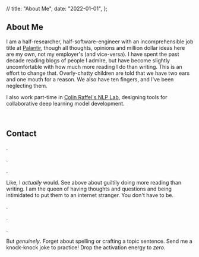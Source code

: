
   // title: "About Me",
   date: "2022-01-01",
 };


## About Me

I am a half-researcher, half-software-engineer with an incomprehensible job title at [Palantir](https://blog.palantir.com/a-day-in-the-life-of-a-palantir-forward-deployed-software-engineer-45ef2de257b1), though all thoughts, opinions and million dollar ideas here are my own, not my employer's (and vice-versa).
I have spent the past decade reading blogs of people I admire, but have become slightly uncomfortable with how much more reading I do than writing. This is an effort to change that.
Overly-chatty children are told that we have two ears and one mouth for a reason. We also have ten fingers, and I've been neglecting them.

I also work part-time in [Colin Raffel's NLP Lab](https://colinraffel.com/), designing tools for collaborative deep learning model development.

<br />

## Contact

<ContactLine/>

.

.

.

Like, I _actually_ would. See above about guiltily doing more reading than writing.
I am the queen of having thoughts and questions and being intimidated to put them to an internet stranger. You don't have to be.

.

.

.

But _genuinely_. Forget about spelling or crafting a topic sentence. Send me a knock-knock joke to practice! Drop the activation energy to _zero_.

